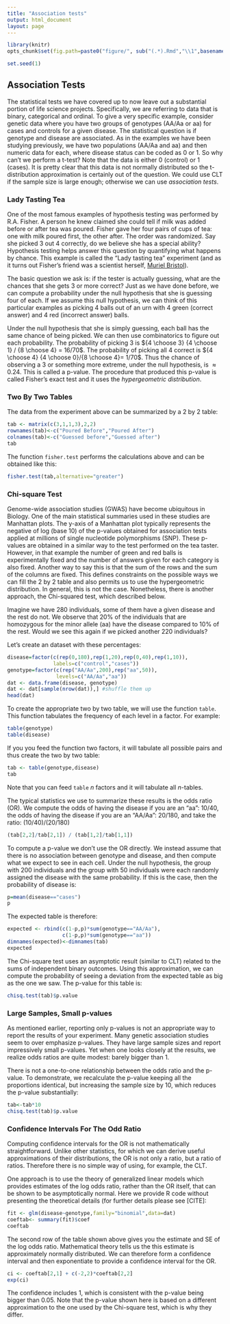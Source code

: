 ```yaml
---
title: "Association tests"
output: html_document
layout: page
---
```


```r
library(knitr)
opts_chunk$set(fig.path=paste0("figure/", sub("(.*).Rmd","\\1",basename(knitr:::knit_concord$get('infile'))), "-"))
```

```r
set.seed(1)
```

## Association Tests

The statistical tests we have covered up to now leave out a
substantial portion of life science projects. Specifically, we are
referring to data that is binary, categorical and ordinal. To give a
very specific example, consider genetic data where you have two groups
of genotypes (AA/Aa or aa) for cases and controls for a given
disease. The statistical question is if genotype and disease are
associated. As in the examples we have been studying previously, we have two
populations (AA/Aa and aa) and then numeric data for each, where disease
status can be coded as 0 or 1. So why can't we
perform a t-test? Note that the data is either 0 (control) or 1
(cases). It is pretty clear that this data is not normally distributed
so the t-distribution approximation is certainly out of the
question. We could use CLT if the sample size is large enough;
otherwise we can use *association tests*. 

### Lady Tasting Tea

One of the most famous examples of hypothesis testing was performed by
R.A. Fisher. A person he knew claimed she could tell if milk was added
before or after tea was poured. Fisher gave her four pairs of
cups of tea: one with milk poured first, the other after. The order
was randomized. Say she picked 3 out 4 correctly, do we believe
she has a special ability? Hypothesis testing helps answer this
question by quantifying what happens by chance. This example is called
the "Lady tasting tea" experiment (and as it turns out Fisher's friend
was a scientist herself, [Muriel Bristol](https://en.wikipedia.org/wiki/Muriel_Bristol)).

The basic question we ask is: if the tester is actually guessing, what
are the chances that she gets 3 or more correct? Just as we have done
before, we can compute a probability under the null hypothesis that she
is guessing four of each. If we assume this null hypothesis, we can
think of this particular examples as picking 4 balls out of an urn
with 4 green (correct answer) and 4 red (incorrect answer) balls.

Under the null hypothesis that she is simply guessing, each ball
has the same chance of being picked. We can then use combinatorics to
figure out each probability. The probability of picking 3 is ${4
\choose 3} {4 \choose 1} / {8 \choose 4} = 16/70$. The probability of
picking all 4 correct is ${4 \choose 4} {4 \choose 0}/{8 \choose 4}=
1/70$. Thus the chance of observing a 3 or something more extreme,
under the null hypothesis, is $\approx 0.24$. This is called a p-value. The
procedure that produced this p-value is called Fisher's exact test and
it uses the *hypergeometric distribution*. 

### Two By Two Tables

The data from the experiment above can be summarized by a 2 by 2 table:

```r
tab <- matrix(c(3,1,1,3),2,2)
rownames(tab)<-c("Poured Before","Poured After")
colnames(tab)<-c("Guessed before","Guessed after")
tab
```

The function `fisher.test` performs the calculations above and can be obtained like this:

```r
fisher.test(tab,alternative="greater")
```

### Chi-square Test

Genome-wide association studies (GWAS) have become ubiquitous in
Biology. One of the main statistical summaries used in these studies
are Manhattan plots. The y-axis of a Manhattan plot typically
represents the negative of log (base 10) of the p-values obtained for
association tests applied at millions of single nucleotide
polymorphisms (SNP). These p-values are obtained in a similar way to
the test performed on the tea taster. However, in that example the
number of green and red balls is experimentally fixed and the number
of answers given for each category is also fixed. Another way to say
this is that the sum of the rows and the sum of the columns are
fixed. This defines constraints on the possible ways we can fill the 2
by 2 table and also permits us to use the hypergeometric
distribution. In general, this is not the case. Nonetheless, there is
another approach, the Chi-squared test, which described below. 

Imagine we have 280 individuals, some of them have a given disease and the rest do not. We observe that 20% of the individuals that are homozygous for the minor allele (aa) have the disease compared to 10% of the rest. Would we see this again if we picked another 220 individuals?

Let's create an dataset with these percentages:

```r
disease=factor(c(rep(0,180),rep(1,20),rep(0,40),rep(1,10)),
               labels=c("control","cases"))
genotype=factor(c(rep("AA/Aa",200),rep("aa",50)),
                levels=c("AA/Aa","aa"))
dat <- data.frame(disease, genotype)
dat <- dat[sample(nrow(dat)),] #shuffle them up
head(dat)
```

To create the appropriate two by two table, we will use the function `table`. This function tabulates the frequency of each level in a factor. For example:

```r
table(genotype)
table(disease)
```

If you you feed the function two factors, it will tabulate all possible pairs and thus create the two by two table:

```r
tab <- table(genotype,disease)
tab
```

Note that you can feed `table` $n$ factors and it will tabulate all $n$-tables.

The typical statistics we use to summarize these results is the odds ratio (OR). We compute the odds of having the disease if you are an "aa": 10/40, the odds of having the disease if you are an "AA/Aa": 20/180, and take the ratio: $(10/40) / (20/180)$ 

```r
(tab[2,2]/tab[2,1]) / (tab[1,2]/tab[1,1])
```

To compute a p-value we don't use the OR directly. We instead assume that there is no association between genotype and disease, and then compute what we expect to see in each cell. Under the null hypothesis, the group with 200 individuals and the group with 50 individuals were each randomly assigned the disease with the same probability. If this is the case, then the probability of disease is:

```r
p=mean(disease=="cases")
p
```

The expected table is therefore:

```r
expected <- rbind(c(1-p,p)*sum(genotype=="AA/Aa"),
                  c(1-p,p)*sum(genotype=="aa"))
dimnames(expected)<-dimnames(tab)
expected
```

The Chi-square test uses an asymptotic result (similar to CLT) related to the sums of independent binary outcomes. Using this approximation, we can compute the probability of seeing a deviation from the expected table as big as the one we saw. The p-value for this table is: 

```r
chisq.test(tab)$p.value
```

### Large Samples, Small p-values

As mentioned earlier, reporting only p-values is not an appropriate way to report the results of your experiment. Many genetic association studies seem to over emphasize p-values. They have large sample sizes and report impressively small p-values.  Yet when one looks closely at the results, we realize odds ratios are quite modest: barely bigger than 1.

There is not a one-to-one relationship between the odds ratio and the p-value. To demonstrate, we recalculate the p-value keeping all the proportions identical, but increasing the sample size by 10, which reduces the p-value substantially:

```r
tab<-tab*10
chisq.test(tab)$p.value
```

### Confidence Intervals For The Odd Ratio

Computing confidence intervals for the OR is not mathematically straightforward. Unlike other statistics, for which we can derive useful approximations of their distributions, the OR is not only a ratio, but a ratio of ratios. Therefore there is no simple way of using, for example, the CLT.
 
One approach is to use the theory of generalized linear models which provides estimates of the log odds ratio, rather than the OR itself, that can be shown to be asymptotically normal. Here we provide R code without presenting the theoretical details (for further details please see [CITE]:
  
```r
fit <- glm(disease~genotype,family="binomial",data=dat)
coeftab<- summary(fit)$coef
coeftab
```

The second row of the table shown above gives you the estimate and SE of the log odds ratio. Mathematical theory tells us the this estimate is approximately normally distributed. We can therefore form a confidence interval and then exponentiate to provide a confidence interval for the OR.

```r
ci <- coeftab[2,1] + c(-2,2)*coeftab[2,2]
exp(ci)
```

The confidence includes 1, which is consistent with the p-value being bigger than 0.05. Note that the p-value shown here is based on a different approximation to the one used by the Chi-square test, which is why they differ.

